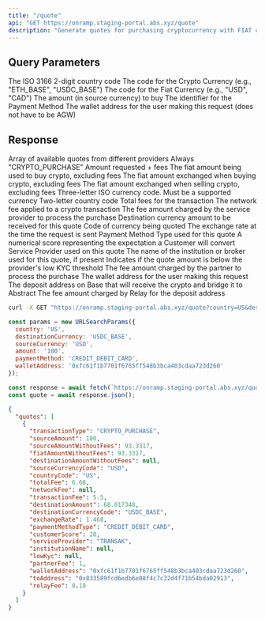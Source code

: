 ```yaml
---
title: "/quote"
api: "GET https://onramp.staging-portal.abs.xyz/quote"
description: "Generate quotes for purchasing cryptocurrency with FIAT currency."
---
```


## Query Parameters

<ParamField query="country" type="string" required>
  The ISO 3166 2-digit country code
</ParamField>

<ParamField query="destinationCurrency" type="string" required>
  The code for the Crypto Currency (e.g., "ETH_BASE", "USDC_BASE")
</ParamField>

<ParamField query="sourceCurrency" type="string" required>
  The code for the Fiat Currency (e.g., "USD", "CAD")
</ParamField>

<ParamField query="amount" type="string" required>
  The amount (in source currency) to buy
</ParamField>

<ParamField query="paymentMethod" type="string" required>
  The identifier for the Payment Method
</ParamField>

<ParamField query="walletAddress" type="string" required>
  The wallet address for the user making this request (does not have to be AGW)
</ParamField>

## Response

<ResponseField name="quotes" type="array" required>
  Array of available quotes from different providers
  <Expandable title="quotes">
    <ResponseField name="transactionType" type="string" required>
      Always "CRYPTO_PURCHASE"
    </ResponseField>
    <ResponseField name="sourceAmount" type="number" required>
      Amount requested + fees
    </ResponseField>
    <ResponseField name="sourceAmountWithoutFees" type="number" required>
      The fiat amount being used to buy crypto, excluding fees
    </ResponseField>
    <ResponseField name="fiatAmountWithoutFees" type="number" required>
      The fiat amount exchanged when buying crypto, excluding fees
    </ResponseField>
    <ResponseField name="destinationAmountWithoutFees" type="number | null" required>
      The fiat amount exchanged when selling crypto, excluding fees
    </ResponseField>
    <ResponseField name="sourceCurrencyCode" type="string" required>
      Three-letter ISO currency code. Must be a supported currency
    </ResponseField>
    <ResponseField name="countryCode" type="string" required>
      Two-letter country code
    </ResponseField>
    <ResponseField name="totalFee" type="number" required>
      Total fees for the transaction
    </ResponseField>
    <ResponseField name="networkFee" type="number | null" required>
      The network fee applied to a crypto transaction
    </ResponseField>
    <ResponseField name="transactionFee" type="number" required>
      The fee amount charged by the service provider to process the purchase
    </ResponseField>
    <ResponseField name="destinationAmount" type="number" required>
      Destination currency amount to be received for this quote
    </ResponseField>
    <ResponseField name="destinationCurrencyCode" type="string" required>
      Code of currency being quoted
    </ResponseField>
    <ResponseField name="exchangeRate" type="number" required>
      The exchange rate at the time the request is sent
    </ResponseField>
    <ResponseField name="paymentMethodType" type="string" required>
      Payment Method Type used for this quote
    </ResponseField>
    <ResponseField name="customerScore" type="number" required>
      A numerical score representing the expectation a Customer will convert
    </ResponseField>
    <ResponseField name="serviceProvider" type="string" required>
      Service Provider used on this quote
    </ResponseField>
    <ResponseField name="institutionName" type="string | null" required>
      The name of the institution or broker used for this quote, if present
    </ResponseField>
    <ResponseField name="lowKyc" type="boolean | null" required>
      Indicates if the quote amount is below the provider's low KYC threshold
    </ResponseField>
    <ResponseField name="partnerFee" type="number" required>
      The fee amount charged by the partner to process the purchase
    </ResponseField>
    <ResponseField name="walletAddress" type="string" required>
      The wallet address for the user making this request
    </ResponseField>
    <ResponseField name="toAddress" type="string" required>
      The deposit address on Base that will receive the crypto and bridge it to Abstract
    </ResponseField>
    <ResponseField name="relayFee" type="number" required>
      The fee amount charged by Relay for the deposit address
    </ResponseField>
  </Expandable>
</ResponseField>

<RequestExample>

```bash cURL
curl -X GET "https://onramp.staging-portal.abs.xyz/quote?country=US&destinationCurrency=USDC_BASE&sourceCurrency=USD&amount=100&paymentMethod=CREDIT_DEBIT_CARD&walletAddress=0xfc61f1b7701f6765ff548b3bca403cdaa723d260"
```

```javascript JavaScript
const params = new URLSearchParams({
  country: 'US',
  destinationCurrency: 'USDC_BASE',
  sourceCurrency: 'USD',
  amount: '100',
  paymentMethod: 'CREDIT_DEBIT_CARD',
  walletAddress: '0xfc61f1b7701f6765ff548b3bca403cdaa723d260'
});

const response = await fetch(`https://onramp.staging-portal.abs.xyz/quote?${params}`);
const quote = await response.json();
```

</RequestExample>

<ResponseExample>

```json Response
{
  "quotes": [
    {
      "transactionType": "CRYPTO_PURCHASE",
      "sourceAmount": 100,
      "sourceAmountWithoutFees": 93.3317,
      "fiatAmountWithoutFees": 93.3317,
      "destinationAmountWithoutFees": null,
      "sourceCurrencyCode": "USD",
      "countryCode": "US",
      "totalFee": 6.68,
      "networkFee": null,
      "transactionFee": 5.5,
      "destinationAmount": 68.017348,
      "destinationCurrencyCode": "USDC_BASE",
      "exchangeRate": 1.468,
      "paymentMethodType": "CREDIT_DEBIT_CARD",
      "customerScore": 20,
      "serviceProvider": "TRANSAK",
      "institutionName": null,
      "lowKyc": null,
      "partnerFee": 1,
      "walletAddress": "0xfc61f1b7701f6765ff548b3bca403cdaa723d260",
      "toAddress": "0x833589fcd6edb6e08f4c7c32d4f71b54bda02913",
      "relayFee": 0.18
    }
  ]
}
```

</ResponseExample>